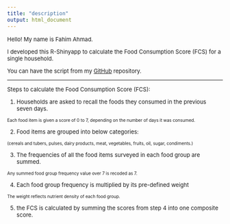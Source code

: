 ```yaml
---
title: "description"
output: html_document
---
```



<font size="-1">

Hello! My name is Fahim Ahmad.

I developed this R-Shinyapp to calculate the Food Consumption Score (FCS) for a single household.

You can have the script from my [GitHub](https://github.com/Fahim-Ahmad/calculating-food-consumption-score) repository.

***

Steps to calculate the Food Consumption Score (FCS):

1) Households are asked to recall the foods they consumed in the previous seven days.

<font size="-2"> Each food item is given a score of 0 to 7, depending on the number of days it was consumed.</font>

2) Food items are grouped into below categories:

<font size="-2">(cereals and tubers, pulses, dairy products, meat, vegetables, fruits, oil, sugar, condiments.)</font>

3) The frequencies of all the food items surveyed in each food group are summed.

<font size="-2">Any summed food group frequency value over 7 is recoded as 7.</font>

4) Each food group frequency is multiplied by its pre-defined weight

<font size="-2">The weight reflects nutrient density of each food group.</font>

5) the FCS is calculated by summing the scores from step 4 into one composite score.

</font>
